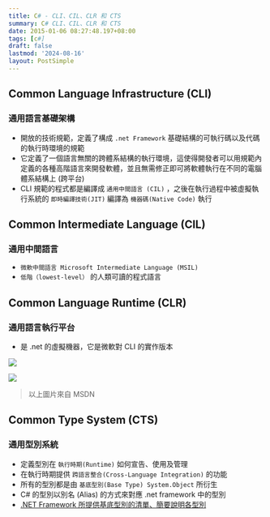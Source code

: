 ```yaml
---
title: C# - CLI、CIL、CLR 和 CTS
summary: C# CLI、CIL、CLR 和 CTS
date: 2015-01-06 08:27:48.197+08:00
tags: [c#]
draft: false
lastmod: '2024-08-16'
layout: PostSimple
---
```


## Common Language Infrastructure (CLI)

### 通用語言基礎架構

- 開放的技術規範，定義了構成 `.net Framework` 基礎結構的可執行碼以及代碼的執行時環境的規範
- 它定義了一個語言無關的跨體系結構的執行環境，這使得開發者可以用規範內定義的各種高階語言來開發軟體，並且無需修正即可將軟體執行在不同的電腦體系結構上 (跨平台)
- CLI 規範的程式都是編譯成 `通用中間語言 (CIL)` ，之後在執行過程中被虛擬執行系統的 `即時編譯技術(JIT)` 編譯為 `機器碼(Native Code)` 執行

## Common Intermediate Language (CIL)

### 通用中間語言

- `微軟中間語言 Microsoft Intermediate Language (MSIL)`
- `低階（lowest-level）` 的人類可讀的程式語言

## Common Language Runtime (CLR)

### 通用語言執行平台

- 是 .net 的虛擬機器，它是微軟對 CLI 的實作版本

![](/static/images/404.webp)

![](/static/images/404.webp)

> 以上圖片來自 MSDN

## Common Type System (CTS)

### 通用型別系統

- 定義型別在 `執行時期(Runtime)` 如何宣告、使用及管理
- 在執行時期提供 `跨語言整合(Cross-Language Integration)` 的功能
- 所有的型別都是由 `基底型別(Base Type) System.Object` 所衍生
- C# 的型別以別名 (Alias) 的方式來對應 .net framework 中的型別
- [.NET Framework 所提供基底型別的清單、簡要說明各型別](http://msdn.microsoft.com/zh-tw/library/hfa3fa08.aspx)
